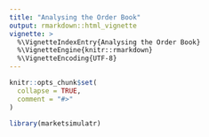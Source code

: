```yaml
---
title: "Analysing the Order Book"
output: rmarkdown::html_vignette
vignette: >
  %\VignetteIndexEntry{Analysing the Order Book}
  %\VignetteEngine{knitr::rmarkdown}
  %\VignetteEncoding{UTF-8}
---
```


```r
knitr::opts_chunk$set(
  collapse = TRUE,
  comment = "#>"
)
```

```r
library(marketsimulatr)
```

